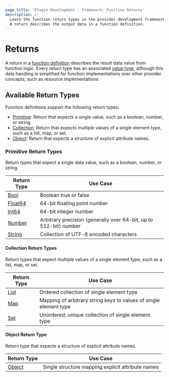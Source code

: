 ```yaml
---
page_title: 'Plugin Development - Framework: Function Returns'
description: >-
  Learn the function return types in the provider development framework.
  A return describes the output data in a function definition.
---
```


# Returns

A return in a [function definition](/terraform/plugin/framework/functions/implementation#definition-method) describes the result data value from function logic. Every return type has an associated [value type](/terraform/plugin/framework/handling-data/types), although this data handling is simplified for function implementations over other provider concepts, such as resource implementations.

## Available Return Types

Function definitions support the following return types:

- [Primitive](#primitive-return-types): Return that expects a single value, such as a boolean, number, or string.
- [Collection](#collection-return-types): Return that expects multiple values of a single element type, such as a list, map, or set.
- [Object](#object-return-type): Return that expects a structure of explicit attribute names.

### Primitive Return Types

Return types that expect a single data value, such as a boolean, number, or string.

| Return Type | Use Case |
|----------------|----------|
| [Bool](/terraform/plugin/framework/functions/returns/bool) | Boolean true or false |
| [Float64](/terraform/plugin/framework/functions/returns/float64) | 64-bit floating point number |
| [Int64](/terraform/plugin/framework/functions/returns/int64) | 64-bit integer number |
| [Number](/terraform/plugin/framework/functions/returns/number) | Arbitrary precision (generally over 64-bit, up to 512-bit) number |
| [String](/terraform/plugin/framework/functions/returns/string) | Collection of UTF-8 encoded characters |

#### Collection Return Types

Return types that expect multiple values of a single element type, such as a list, map, or set.

| Return Type | Use Case |
|----------------|----------|
| [List](/terraform/plugin/framework/functions/returns/list) | Ordered collection of single element type |
| [Map](/terraform/plugin/framework/functions/returns/map) | Mapping of arbitrary string keys to values of single element type |
| [Set](/terraform/plugin/framework/functions/returns/set) | Unordered, unique collection of single element type |

#### Object Return Type

Return type that expects a structure of explicit attribute names.

| Return Type | Use Case |
|----------------|----------|
| [Object](/terraform/plugin/framework/functions/returns/object) | Single structure mapping explicit attribute names |
